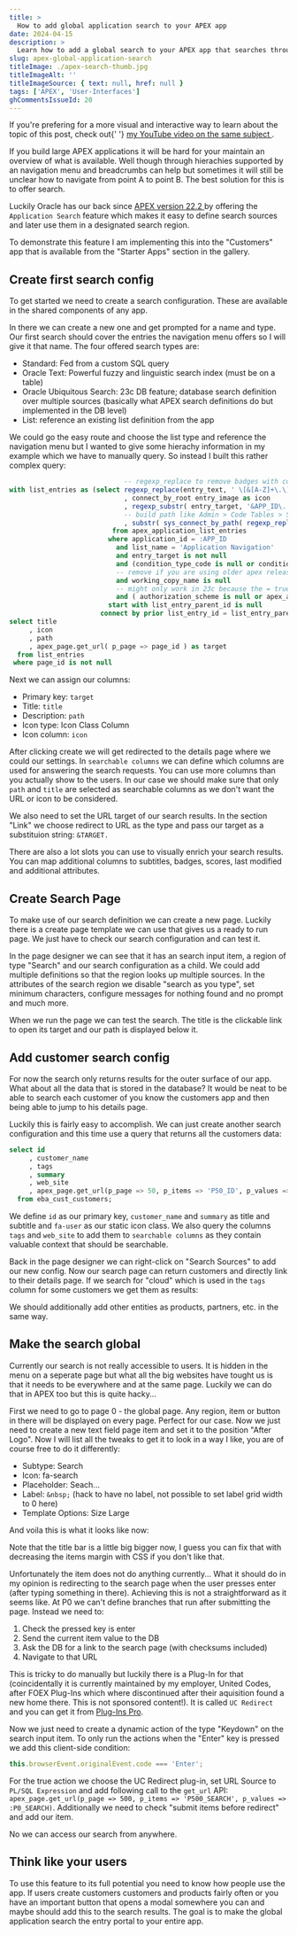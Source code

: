 ```yaml
---
title: >
  How to add global application search to your APEX app
date: 2024-04-15
description: >
  Learn how to add a global search to your APEX app that searches through all your data and navigation entries.
slug: apex-global-application-search
titleImage: ./apex-search-thumb.jpg
titleImageAlt: ''
titleImageSource: { text: null, href: null }
tags: ['APEX', 'User-Interfaces']
ghCommentsIssueId: 20
---
```


<InfoBox>
  If you're prefering for a more visual and interactive way to learn about the
  topic of this post, check out{' '}
  <a href="https://youtu.be/N3rfp-fZYLE">
    my YouTube video on the same subject
  </a>
  .
</InfoBox>

If you build large APEX applications it will be hard for your maintain an overview of what is available. Well though through hierachies supported by an navigation menu and breadcrumbs can help but sometimes it will still be unclear how to navigate from point A to point B. The best solution for this is to offer search.

Luckily Oracle has our back since [APEX version 22.2 ](https://apex.oracle.com/en/platform/features/whats-new-222/) by offering the `Application Search` feature which makes it easy to define search sources and later use them in a designated search region.

To demonstrate this feature I am implementing this into the "Customers" app that is available from the "Starter Apps" section in the gallery.

<BlogImg filename="apex-search-customers-gallery.png" alt="" maxWidthPx="450" />

## Create first search config

To get started we need to create a search configuration. These are available in the shared components of any app.

<BlogImg
  filename="apex-search-config-shared-comp.png"
  alt="Screenshot of the shared components. The option 'Search configuration' appears under the section 'Navigation and search' and is highlighted."
/>

In there we can create a new one and get prompted for a name and type. Our first search should cover the entries the navigation menu offers so I will give it that name. The four offered search types are:

- Standard: Fed from a custom SQL query
- Oracle Text: Powerful fuzzy and linguistic search index (must be on a table)
- Oracle Ubiquitous Search: 23c DB feature; database search definition over multiple sources (basically what APEX search definitions do but implemented in the DB level)
- List: reference an existing list definition from the app

We could go the easy route and choose the list type and reference the navigation menu but I wanted to give some hierachy information in my example which we have to manually query. So instead I built this rather complex query:

```sql
                             -- regexp_replace to remove badges with count (Customers [19])
with list_entries as (select regexp_replace(entry_text, ' \[&[A-Z]+\.\]') as title
                             , connect_by_root entry_image as icon
                             , regexp_substr( entry_target, '&APP_ID\.:([0-9]+):&', 1, 1, null, 1 ) as page_id
                             -- build path like Admin > Code Tables > Status
                             , substr( sys_connect_by_path( regexp_replace(entry_text, ' \[&[A-Z]+\.\]'), ' > ' ), 4 ) as path
                          from apex_application_list_entries
                         where application_id = :APP_ID
                           and list_name = 'Application Navigation'
                           and entry_target is not null
                           and (condition_type_code is null or condition_type_code = 'USER_IS_NOT_PUBLIC_USER')
                           -- remove if you are using older apex releases
                           and working_copy_name is null
                           -- might only work in 23c because the = true
                           and ( authorization_scheme is null or apex_authorization.is_authorized(authorization_scheme) = true )
                         start with list_entry_parent_id is null
                       connect by prior list_entry_id = list_entry_parent_id)
select title
     , icon
     , path
     , apex_page.get_url( p_page => page_id ) as target
  from list_entries
 where page_id is not null
```

Next we can assign our columns:

- Primary key: `target`
- Title: `title`
- Description: `path`
- Icon type: Icon Class Column
- Icon column: `icon`

After clicking create we will get redirected to the details page where we could our settings. In `searchable columns` we can define which columns are used for answering the search requests. You can use more columns than you actually show to the users. In our case we should make sure that only `path` and `title` are selected as searchable columns as we don't want the URL or icon to be considered.

<BlogImg filename="apex-search-searchable-columns.png" alt="" />

We also need to set the URL target of our search results. In the section "Link" we choose redirect to URL as the type and pass our target as a substituion string: `&TARGET.`

<BlogImg filename="apex-search-link-target.png" alt="" />

There are also a lot slots you can use to visually enrich your search results. You can map additional columns to subtitles, badges, scores, last modified and additional attributes.

<BlogImg filename="apex-search-column-mapping.png" alt="" />

## Create Search Page

To make use of our search definition we can create a new page. Luckily there is a create page template we can use that gives us a ready to run page. We just have to check our search configuration and can test it.

<BlogImg filename="apex-search-create-page-template.png" alt="" />

In the page designer we can see that it has an search input item, a region of type "Search" and our search configuration as a child. We could add multiple definitions so that the region looks up multiple sources. In the attributes of the search region we disable "search as you type", set minimum characters, configure messages for nothing found and no prompt and much more.

<BlogImg filename="apex-search-page-designer.png" alt="" maxWidthPx="450" />

When we run the page we can test the search. The title is the clickable link to open its target and our path is displayed below it.

<BlogImg filename="apex-search-run-page.png" alt="" />

## Add customer search config

For now the search only returns results for the outer surface of our app. What about all the data that is stored in the database? It would be neat to be able to search each customer of you know the customers app and then being able to jump to his details page.

Luckily this is fairly easy to accomplish. We can just create another search configuration and this time use a query that returns all the customers data:

```sql
select id
     , customer_name
     , tags
     , summary
     , web_site
     , apex_page.get_url(p_page => 50, p_items => 'P50_ID', p_values => id) as target
  from eba_cust_customers;
```

We define `id` as our primary key, `customer_name` and `summary` as title and subtitle and `fa-user` as our static icon class. We also query the columns `tags` and `web_site` to add them to `searchable columns` as they contain valuable context that should be searchable.

Back in the page designer we can right-click on "Search Sources" to add our new config. Now our search page can return customers and directly link to their details page. If we search for "cloud" which is used in the `tags` column for some customers we get them as results:

<BlogImg filename="apex-search-tag-results.png" alt="" />

We should additionally add other entities as products, partners, etc. in the same way.

## Make the search global

Currently our search is not really accessible to users. It is hidden in the menu on a seperate page but what all the big websites have tought us is that it needs to be everywhere and at the same page. Luckily we can do that in APEX too but this is quite hacky...

First we need to go to page 0 - the global page. Any region, item or button in there will be displayed on every page. Perfect for our case. Now we just need to create a new text field page item and set it to the position "After Logo". Now I will list all the tweaks to get it to look in a way I like, you are of course free to do it differently:

- Subtype: Search
- Icon: fa-search
- Placeholder: Seach...
- Label: `&nbsp;` (hack to have no label, not possible to set label grid width to 0 here)
- Template Options: Size Large

And voila this is what it looks like now:

<BlogImg
  filename="apex-search-global-item.png"
  alt="Screenshot of classic APEX app layout with an search input in the title bar."
/>

Note that the title bar is a little big bigger now, I guess you can fix that with decreasing the items margin with CSS if you don't like that.

Unfortunately the item does not do anything currently... What it should do in my opinion is redirecting to the search page when the user presses enter (after typing something in there). Achieving this is not a straightforward as it seems like. At P0 we can't define branches that run after submitting the page. Instead we need to:

1. Check the pressed key is enter
1. Send the current item value to the DB
1. Ask the DB for a link to the search page (with checksums included)
1. Navigate to that URL

This is tricky to do manually but luckily there is a Plug-In for that (coincidentally it is currently maintained by my employer, United Codes, after FOEX Plug-Ins which where discontinued after their aquisition found a new home there. This is not sponsored content!). It is called `UC Redirect` and you can get it from [Plug-Ins Pro](https://www.united-codes.com/products/plug-ins-pro/?plugin=uc-redirect).

Now we just need to create a dynamic action of the type "Keydown" on the search input item. To only run the actions when the "Enter" key is pressed we add this client-side condition:

```js
this.browserEvent.originalEvent.code === 'Enter';
```

For the true action we choose the UC Redirect plug-in, set URL Source to `PL/SQL Expression` and add following call to the `get_url` API: `apex_page.get_url(p_page => 500, p_items => 'P500_SEARCH', p_values => :P0_SEARCH)`. Additionally we need to check "submit items before redirect" and add our item.

<BlogImg
  filename="apex-search-uc-redirect.png"
  alt="Screenshot of classic APEX app layout with an search input in the title bar."
/>

No we can access our search from anywhere.

<BlogGif
  filename="apex-search-in-action.gif"
  alt="Video of inputing into the global search item, being redirected to the search page, clicking on the first result and getting to a customers detail page."
/>

## Think like your users

To use this feature to its full potential you need to know how people use the app. If users create customers customers and products fairly often or you have an important button that opens a modal somewhere you can and maybe should add this to the search results. The goal is to make the global application search the entry portal to your entire app.
